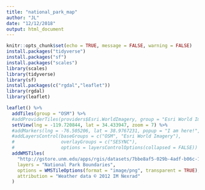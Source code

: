 ```yaml
---
title: "national_park_map"
author: "JL"
date: "12/12/2018"
output: html_document
---
```


```r
knitr::opts_chunk$set(echo = TRUE, message = FALSE, warning = FALSE)
install.packages("tidyverse")
install.packages("sf")
install.packages("scales")
library(scales)
library(tidyverse)
library(sf)
install.packages(c("rgdal","leaflet"))
library(rgdal)
library(leaflet)
```

```r

leaflet() %>%
  addTiles(group = "OSM") %>%
  #addProviderTiles(providers$Esri.WorldImagery, group = "Esri World Imagery") %>%
  setView(lng = -119.720844, lat = 34.433947, zoom = 7) %>%
  #addMarkers(lng = -76.505206, lat = 38.9767231, popup = "I am here!", group = "SESYNC") %>%
  #addLayersControl(baseGroups = c("OSM", "Esri World Imagery"), 
  #                 overlayGroups = c("SESYNC"),
  #                 options = layersControlOptions(collapsed = FALSE)) %>%
  addWMSTiles(
    "http://gstore.unm.edu/apps/rgis/datasets/7bbe8af5-029b-4adf-b06c-134f0dd57226/services/ogc/wms",
    layers = "National Park Boundaries",
    options = WMSTileOptions(format = "image/png", transparent = TRUE),
    attribution = "Weather data © 2012 IM Nexrad"
  )
```

